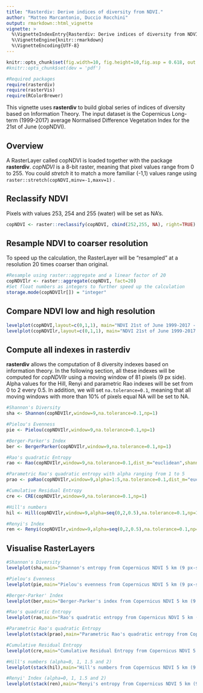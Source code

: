 ```yaml
---
title: "Rasterdiv: Derive indices of diversity from NDVI."
author: "Matteo Marcantonio, Duccio Rocchini"
output: rmarkdown::html_vignette
vignette: >
  %\VignetteIndexEntry{Rasterdiv: Derive indices of diversity from NDVI.}
  %\VignetteEngine{knitr::rmarkdown}
  %\VignetteEncoding{UTF-8}
---
```


```r
knitr::opts_chunk$set(fig.width=10, fig.height=10,fig.asp = 0.618, out.width = "95%", fig.align = "center", fig.dpi = 150, collapse = FALSE, comment = "#") 
#knitr::opts_chunk$set(dev = 'pdf')
```

```r
#Required packages
require(rasterdiv)
require(rasterVis)
require(RColorBrewer)
```

This vignette uses **rasterdiv** to build global series of indices of diversity based on Information Theory. The input dataset is the Copernicus Long-term (1999-2017) average Normalised Difference Vegetation Index for the 21st of June (copNDVI).

## Overview
A RasterLayer called copNDVI is loaded together with the package **rasterdiv**. *copNDVI* is a 8-bit raster, meaning that pixel values range from 0 to 255. You could *stretch* it to match a more familiar (-1,1) values range using `raster::stretch(copNDVI,minv=-1,maxv=1)` .

## Reclassify NDVI 
Pixels with values 253, 254 and 255 (water) will be set as NA's.

```r
copNDVI <- raster::reclassify(copNDVI, cbind(252,255, NA), right=TRUE)
```

## Resample NDVI to coarser resolution 
To speed up the calculation, the RasterLayer will be "resampled" at a resolution 20 times coarser than original.

```r
#Resample using raster::aggregate and a linear factor of 20
copNDVIlr <- raster::aggregate(copNDVI, fact=20)
#Set float numbers as integers to further speed up the calculation
storage.mode(copNDVIlr[]) = "integer"
```

## Compare NDVI low and high resolution

```r
levelplot(copNDVI,layout=c(0,1,1), main="NDVI 21st of June 1999-2017 - ~8km pixel resolution")
levelplot(copNDVIlr,layout=c(0,1,1), main="NDVI 21st of June 1999-2017 - ~150km pixel resolution")
```

## Compute all indexes in rasterdiv
**rasterdiv** allows the computation of 8 diversity indexes based on information theory. In the following section, all these indexes will be computed for *copNDVIlr* using a moving window of 81 pixels (9 px side). Alpha values for the Hill, Renyi and parametric Rao indexes will be set from 0 to 2 every 0.5. In addition, we will set `na.tolerance=0.1`, meaning that all moving windows with more than 10% of pixels equal NA will be set to NA.

```r
#Shannon's Diversity
sha <- Shannon(copNDVIlr,window=9,na.tolerance=0.1,np=1)

#Pielou's Evenness
pie <- Pielou(copNDVIlr,window=9,na.tolerance=0.1,np=1)

#Berger-Parker's Index
ber <- BergerParker(copNDVIlr,window=9,na.tolerance=0.1,np=1)

#Rao's quadratic Entropy
rao <- Rao(copNDVIlr,window=9,na.tolerance=0.1,dist_m="euclidean",shannon=FALSE,np=1)

#Parametric Rao's quadratic entropy with alpha ranging from 1 to 5
prao <- paRao(copNDVIlr,window=9,alpha=1:5,na.tolerance=0.1,dist_m="euclidean",np=1)

#Cumulative Residual Entropy
cre <- CRE(copNDVIlr,window=9,na.tolerance=0.1,np=1)

#Hill's numbers
hil <- Hill(copNDVIlr,window=9,alpha=seq(0,2,0.5),na.tolerance=0.1,np=1)

#Renyi's Index
ren <- Renyi(copNDVIlr,window=9,alpha=seq(0,2,0.5),na.tolerance=0.1,np=1)
```


## Visualise RasterLayers

```r
#Shannon's Diversity
levelplot(sha,main="Shannon's entropy from Copernicus NDVI 5 km (9 px-side moving window)",as.table = T,layout=c(0,1,1), ylim=c(-60,75), margin = list(draw = TRUE))
```

```r
#Pielou's Evenness
levelplot(pie,main="Pielou's evenness from Copernicus NDVI 5 km (9 px-side moving window)",as.table = T,layout=c(0,1,1), ylim=c(-60,75), margin = list(draw = TRUE))
```

```r
#Berger-Parker' Index
levelplot(ber,main="Berger-Parker's index from Copernicus NDVI 5 km (9 px-side moving window)",as.table = T,layout=c(0,1,1), ylim=c(-60,75), margin = list(draw = TRUE))
```

```r
#Rao's quadratic Entropy
levelplot(rao,main="Rao's quadratic entropy from Copernicus NDVI 5 km (9 px-side moving window)",as.table = T,layout=c(0,1,1), ylim=c(-60,75), margin = list(draw = TRUE))
```

```r
#Parametric Rao's quadratic Entropy
levelplot(stack(prao),main="Parametric Rao's quadratic entropy from Copernicus NDVI 5 km (9 px-side moving window)",as.table = T,layout=c(0,5,1), ylim=c(-60,75), margin = list(draw = TRUE))
```

```r
#Cumulative Residual Entropy
levelplot(cre,main="Cumulative Residual Entropy from Copernicus NDVI 5 km (9 px-side moving window)",as.table = T,layout=c(0,1,1), ylim=c(-60,75), margin = list(draw = TRUE))
```

```r
#Hill's numbers (alpha=0, 1, 1.5 and 2)
levelplot(stack(hil),main="Hill's numbers from Copernicus NDVI 5 km (9 px-side moving window)",as.table = T,layout=c(0,5,1),names.attr=paste("alpha",seq(0,2,0.5),sep=" "), ylim=c(-60,75))
```

```r
#Renyi' Index (alpha=0, 1, 1.5 and 2)
levelplot(stack(ren),main="Renyi's entropy from Copernicus NDVI 5 km (9 px-side moving window)",as.table = T,layout=c(0,5,1),names.attr=paste("alpha",seq(0,2,0.5),sep=" "), ylim=c(-60,75), margin = list(draw = FALSE))
```
